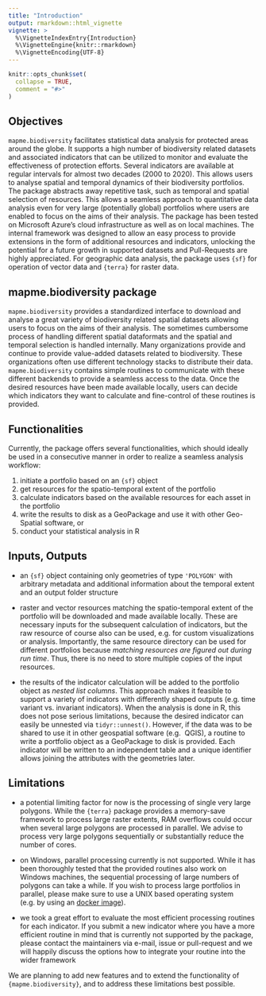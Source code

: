 ```yaml
---
title: "Introduction"
output: rmarkdown::html_vignette
vignette: >
  %\VignetteIndexEntry{Introduction}
  %\VignetteEngine{knitr::rmarkdown}
  %\VignetteEncoding{UTF-8}
---
```


```r
knitr::opts_chunk$set(
  collapse = TRUE,
  comment = "#>"
)
```

## Objectives 

`mapme.biodiversity` facilitates statistical data analysis 
for protected areas around the globe. It supports a high number of biodiversity
related datasets and associated indicators that can be utilized to monitor
and evaluate the effectiveness of protection efforts. Several indicators are 
available at regular intervals for almost two decades (2000 to 2020). This allows
users to analyse spatial and temporal dynamics of their biodiversity portfolios.
The package abstracts away repetitive task, such as temporal and
spatial selection of resources. This allows a seamless approach to quantitative 
data analysis even for very large (potentially global) portfolios where users 
are enabled to focus on the aims of their analysis. The package
has been tested on Microsoft Azure's cloud infrastructure as well as on local machines. 
The internal framework was designed to allow an easy process to
provide extensions in the form of additional resources and indicators, unlocking
the potential for a future growth in supported datasets and Pull-Requests are
highly appreciated. For geographic data analysis, the package uses 
<code>{sf}</code> for operation of vector data and <code>{terra}</code> for 
raster data.

## mapme.biodiversity package

`mapme.biodiversity` provides a standardized interface to download and analyse
a great variety of biodiversity related spatial datasets allowing users to 
focus on the aims of their analysis. The sometimes cumbersome process of handling
different spatial dataformats and the spatial and temporal selection is handled
internally. Many organizations provide and continue to provide value-added
datasets related to biodiversity. These organizations often use different 
technology stacks to distribute their data. `mapme.biodiversity` contains
simple routines to communicate with these different backends to 
provide a seamless access to the data. Once the desired resources
have been made available locally, users can decide which indicators they want 
to calculate and fine-control of these routines is provided.

## Functionalities

Currently, the package offers several functionalities, which should ideally be 
used in a consecutive manner in order to realize a seamless analysis workflow:

1.  initiate a portfolio based on an <code>{sf}</code> object
2.  get resources for the spatio-temporal extent of the portfolio
3.  calculate indicators based on the available resources for each asset in the portfolio 
4.  write the results to disk as a GeoPackage and use it with other Geo-Spatial software, or
5.  conduct your statistical analysis in R

## Inputs, Outputs

-  an <code>{sf}</code> object containing only geometries of type `'POLYGON'` with arbitrary
metadata and additional information about the temporal extent and an output folder
structure

- raster and vector resources matching the spatio-temporal extent of the portfolio
will be downloaded and made available locally. These are necessary inputs for
the subsequent calculation of indicators, but the raw resource of course also 
can be used, e.g. for custom visualizations or analysis. Importantly, the same
resource directory can be used for different portfolios because *matching resources
are figured out during run time*. Thus, there is no need to store multiple copies
of the input resources.

- the results of the indicator calculation will be added to the portfolio object
as *nested list columns*. This approach makes it feasible to support a variety
of indicators with differently shaped outputs (e.g. time variant vs. invariant
indicators). When the analysis is done in R, this does not pose serious limitations,
because the desired indicator can easily be unnested via `tidyr::unnest()`. 
However, if the data was to be shared to use it in other geospatial software (e.g. 
QGIS), a routine to write a portfolio object as a GeoPackage to disk is provided. 
Each indicator will be written to an independent table and a unique identifier 
allows joining the attributes with the geometries later.

## Limitations

- a potential limiting factor for now is the processing of single very 
large polygons. While the <code>{terra}</code> package provides a memory-save
framework to process large raster extents, RAM overflows could occur when
several large polygons are processed in parallel. We advise to process
very large polygons sequentially or substantially reduce the number of cores.

- on Windows, parallel processing currently is not supported. While it has been
thoroughly tested that the provided routines also work on Windows machines, 
the sequential processing of large numbers of polygons can take a while. If 
you wish to process large portfolios in parallel, please make sure to use a UNIX
based operating system (e.g. by using an [docker image](https://hub.docker.com/r/rocker/geospatial)).

- we took a great effort to evaluate the most efficient processing routines for
each indicator. If you submit a new indicator where you have a more
efficient routine in mind that is currently not supported by the package,
please contact the maintainers via e-mail, issue or pull-request and we will
happily discuss the options how to integrate your routine into the wider framework

We are planning to add new features and to extend the 
functionality of `{mapme.biodiversity}`, and to address these limitations best possible.

